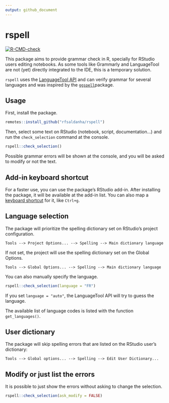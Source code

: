 ```yaml
---
output: github_document
---
```


# rspell

<!-- badges: start -->

[![R-CMD-check](https://github.com/rfsaldanha/rspell/actions/workflows/R-CMD-check.yaml/badge.svg)](https://github.com/rfsaldanha/rspell/actions/workflows/R-CMD-check.yaml)

<!-- badges: end -->

This package aims to provide grammar check in R, specially for RStudio users editing notebooks. As some tools like Grammarly and LanguageTool are not (yet) directly integrated to the IDE, this is a temporary solution.

`rspell` uses the [LanguageTool API](https://languagetool.org/http-api/) and can verify grammar for several languages and was inspired by the [`ggspell`](https://github.com/nicucalcea/ggspell)package.

## Usage

First, install the package.

```r
remotes::install_github("rfsaldanha/rspell")
```

Then, select some text on RStudio (notebook, script, documentation...) and run the `check_selection` command at the console.

```r
rspell::check_selection()
```

Possible grammar errors will be shown at the console, and you will be asked to modify or not the text.

## Add-in keyboard shortcut

For a faster use, you can use the package's RStudio add-in. After installing the package, it will be available at the add-in list. You can also map a [keyboard shortcut](https://support.posit.co/hc/en-us/articles/206382178-Customizing-Keyboard-Shortcuts-in-the-RStudio-IDE) for it, like `Ctrl+g`.

## Language selection

The package will prioritize the spelling dictionary set on RStudio's project configuration.

```         
Tools --> Project Options... --> Spelling --> Main dictionary language
```

If not set, the project will use the spelling dictionary set on the Global Options.

```         
Tools --> Global Options... --> Spelling --> Main dictionary language
```

You can also manually specify the language.

```r
rspell::check_selection(language = "FR")
```

If you set `language = "auto"`, the LanguageTool API will try to guess the language.

The available list of language codes is listed with the function `get_languages()`.

## User dictionary

The package will skip spelling errors that are listed on the RStudio user's dictionary:

```
Tools --> Global options... --> Spelling --> Edit User Dictionary...
```

## Modify or just list the errors

It is possible to just show the errors without asking to change the selection.

```r
rspell::check_selection(ask_modify = FALSE)
```
